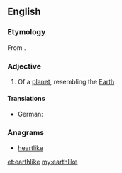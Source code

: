 ==English==

===Etymology===
From {{suffix|earth|like|lang=en}}.

===Adjective===
{{en-adj}}

# Of a [[planet]], resembling the [[Earth]]

====Translations====
{{trans-top}}
* German: {{t+|de|erdähnlich}}
{{trans-mid}}
{{trans-bottom}}

===Anagrams===
* [[heartlike#English|heartlike]]

[[et:earthlike]]
[[my:earthlike]]